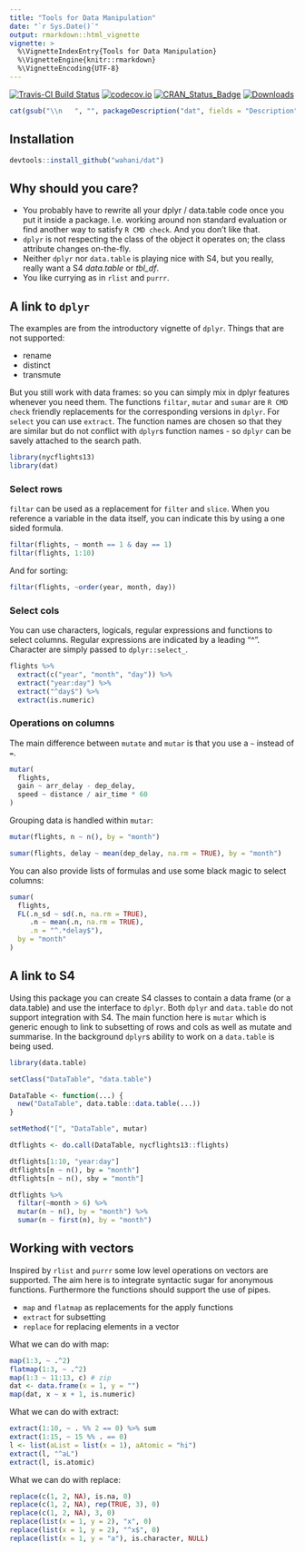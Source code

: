 ```yaml
---
title: "Tools for Data Manipulation"
date: "`r Sys.Date()`"
output: rmarkdown::html_vignette
vignette: >
  %\VignetteIndexEntry{Tools for Data Manipulation}
  %\VignetteEngine{knitr::rmarkdown}
  %\VignetteEncoding{UTF-8}
---
```


[![Travis-CI Build Status](https://travis-ci.org/wahani/dat.svg?branch=master)](https://travis-ci.org/wahani/dat)
[![codecov.io](https://codecov.io/github/wahani/dat/coverage.svg?branch=master)](https://codecov.io/github/wahani/dat?branch=master)
[![CRAN_Status_Badge](http://www.r-pkg.org/badges/version/dat)](http://cran.r-project.org/package=dat)
[![Downloads](http://cranlogs.r-pkg.org/badges/dat?color=brightgreen)](http://www.r-pkg.org/pkg/dat)

```r
cat(gsub("\\n   ", "", packageDescription("dat", fields = "Description")))
```

## Installation

```r
devtools::install_github("wahani/dat")
```

## Why should you care?

- You probably have to rewrite all your dplyr / data.table code once you put it 
inside a package. I.e. working around non standard evaluation or find another
way to satisfy `R CMD check`. And you don't like that.
- `dplyr` is not respecting the class of the object it operates on; the class
attribute changes on-the-fly.
- Neither `dplyr` nor `data.table` is playing nice with S4, but you really,
really want a S4 *data.table* or *tbl_df*.
- You like currying as in `rlist` and `purrr`.


## A link to `dplyr`

The examples are from the introductory vignette of `dplyr`. Things that are not
supported:

- rename
- distinct
- transmute

But you still work with data frames: so you can simply mix in dplyr features 
whenever you need them. The functions `filtar`, `mutar` and `sumar` are `R CMD 
check` friendly replacements for the corresponding versions in `dplyr`. For 
`select` you can use `extract`. The function names are chosen so that they are 
similar but do not conflict with `dplyr`s function names - so `dplyr` can be
savely attached to the search path.

```r
library(nycflights13)
library(dat)
```

### Select rows

`filtar` can be used as a replacement for `filter` and `slice`. When you
reference a variable in the data itself, you can indicate this by using a one
sided formula.

```r
filtar(flights, ~ month == 1 & day == 1)  
filtar(flights, 1:10)
```

And for sorting:

```r
filtar(flights, ~order(year, month, day))
```


### Select cols

You can use characters, logicals, regular expressions and functions to select
columns. Regular expressions are indicated by a leading "^". Character are
simply passed to `dplyr::select_`.

```r
flights %>%
  extract(c("year", "month", "day")) %>%
  extract("year:day") %>%
  extract("^day$") %>%
  extract(is.numeric)
```


### Operations on columns

The main difference between `mutate` and `mutar` is that you use a `~`
instead of `=`.
    
```r
mutar(
  flights,
  gain ~ arr_delay - dep_delay,
  speed ~ distance / air_time * 60
)
```

Grouping data is handled within `mutar`:

```r
mutar(flights, n ~ n(), by = "month")
```

```r
sumar(flights, delay ~ mean(dep_delay, na.rm = TRUE), by = "month")
```

You can also provide lists of formulas and use some black magic to select
columns:
    
```r
sumar(
  flights,
  FL(.n_sd ~ sd(.n, na.rm = TRUE),
     .n ~ mean(.n, na.rm = TRUE),
     .n = "^.*delay$"), 
  by = "month"
)
```


## A link to S4

Using this package you can create S4 classes to contain a data frame (or a
data.table) and use the interface to `dplyr`. Both `dplyr` and `data.table` do
not support integration with S4. The main function here is `mutar` which is
generic enough to link to subsetting of rows and cols as well as mutate and
summarise. In the background `dplyr`s ability to work on a `data.table` is being
used.

```r
library(data.table)

setClass("DataTable", "data.table")

DataTable <- function(...) {
  new("DataTable", data.table::data.table(...))
}

setMethod("[", "DataTable", mutar)

dtflights <- do.call(DataTable, nycflights13::flights)

dtflights[1:10, "year:day"]
dtflights[n ~ n(), by = "month"]
dtflights[n ~ n(), sby = "month"]

dtflights %>%
  filtar(~month > 6) %>%
  mutar(n ~ n(), by = "month") %>%
  sumar(n ~ first(n), by = "month")
```


## Working with vectors

Inspired by `rlist` and `purrr` some low level operations on vectors are
supported. The aim here is to integrate syntactic sugar for anonymous functions.
Furthermore the functions should support the use of pipes.

- `map` and `flatmap` as replacements for the apply functions
- `extract` for subsetting
- `replace` for replacing elements in a vector

What we can do with map:

```r
map(1:3, ~ .^2)
flatmap(1:3, ~ .^2)
map(1:3 ~ 11:13, c) # zip
dat <- data.frame(x = 1, y = "")
map(dat, x ~ x + 1, is.numeric)
```

What we can do with extract:

```r
extract(1:10, ~ . %% 2 == 0) %>% sum
extract(1:15, ~ 15 %% . == 0)
l <- list(aList = list(x = 1), aAtomic = "hi")
extract(l, "^aL")
extract(l, is.atomic)
```

What we can do with replace:

```r
replace(c(1, 2, NA), is.na, 0)
replace(c(1, 2, NA), rep(TRUE, 3), 0)
replace(c(1, 2, NA), 3, 0)
replace(list(x = 1, y = 2), "x", 0)
replace(list(x = 1, y = 2), "^x$", 0)
replace(list(x = 1, y = "a"), is.character, NULL)
```
